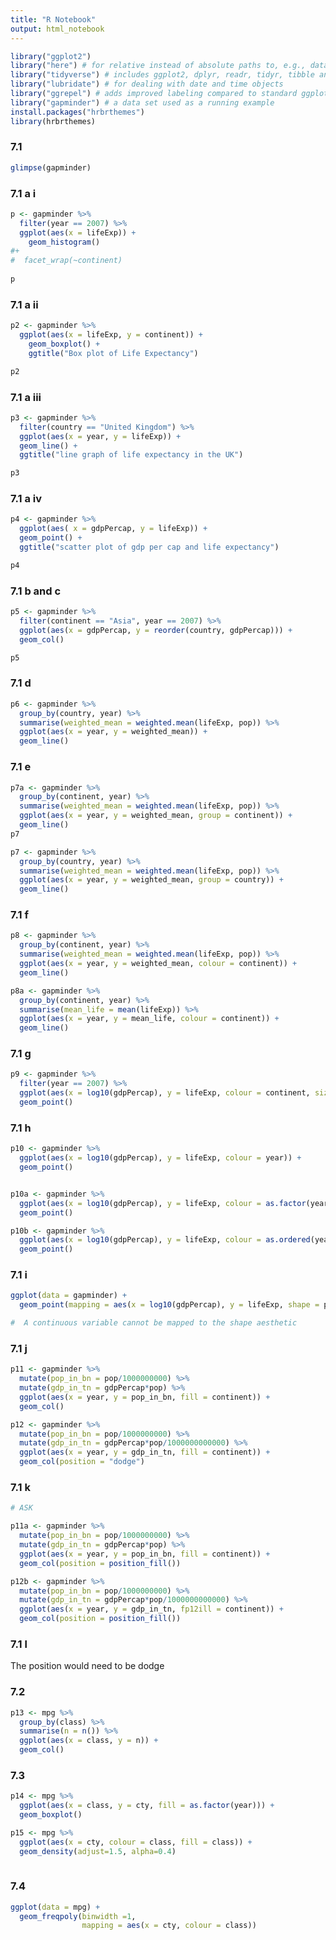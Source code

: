 ```yaml
---
title: "R Notebook"
output: html_notebook
---
```


```r
library("ggplot2")
library("here") # for relative instead of absolute paths to, e.g., data files
library("tidyverse") # includes ggplot2, dplyr, readr, tidyr, tibble and more
library("lubridate") # for dealing with date and time objects
library("ggrepel") # adds improved labeling compared to standard ggplot2
library("gapminder") # a data set used as a running example
install.packages("hrbrthemes")
library(hrbrthemes)


```

### 7.1

```r

glimpse(gapminder)


```
### 7.1 a i
```r
p <- gapminder %>%
  filter(year == 2007) %>%
  ggplot(aes(x = lifeExp)) +
    geom_histogram() 
#+
#  facet_wrap(~continent)
                    
p

```

### 7.1 a ii
```r
p2 <- gapminder %>%
  ggplot(aes(x = lifeExp, y = continent)) +
    geom_boxplot() +
    ggtitle("Box plot of Life Expectancy")

p2
```
### 7.1 a iii

```r
p3 <- gapminder %>%
  filter(country == "United Kingdom") %>%
  ggplot(aes(x = year, y = lifeExp)) +
  geom_line() +
  ggtitle("line graph of life expectancy in the UK")

p3

```
### 7.1 a iv
```r

p4 <- gapminder %>%
  ggplot(aes( x = gdpPercap, y = lifeExp)) +
  geom_point() +
  ggtitle("scatter plot of gdp per cap and life expectancy")

p4
```

### 7.1 b and c
```r

p5 <- gapminder %>%
  filter(continent == "Asia", year == 2007) %>%
  ggplot(aes(x = gdpPercap, y = reorder(country, gdpPercap))) +
  geom_col()

p5
```
### 7.1 d

```r
p6 <- gapminder %>% 
  group_by(country, year) %>%
  summarise(weighted_mean = weighted.mean(lifeExp, pop)) %>%
  ggplot(aes(x = year, y = weighted_mean)) +
  geom_line()

```
### 7.1 e

```r

p7a <- gapminder %>% 
  group_by(continent, year) %>%
  summarise(weighted_mean = weighted.mean(lifeExp, pop)) %>%
  ggplot(aes(x = year, y = weighted_mean, group = continent)) +
  geom_line()
p7

p7 <- gapminder %>% 
  group_by(country, year) %>%
  summarise(weighted_mean = weighted.mean(lifeExp, pop)) %>%
  ggplot(aes(x = year, y = weighted_mean, group = country)) +
  geom_line() 
```
### 7.1 f

```r

p8 <- gapminder %>% 
  group_by(continent, year) %>%
  summarise(weighted_mean = weighted.mean(lifeExp, pop)) %>%
  ggplot(aes(x = year, y = weighted_mean, colour = continent)) +
  geom_line()

p8a <- gapminder %>% 
  group_by(continent, year) %>%
  summarise(mean_life = mean(lifeExp)) %>%
  ggplot(aes(x = year, y = mean_life, colour = continent)) +
  geom_line()


```

### 7.1 g

```r

p9 <- gapminder %>%
  filter(year == 2007) %>%
  ggplot(aes(x = log10(gdpPercap), y = lifeExp, colour = continent, size = pop)) +
  geom_point()

```

### 7.1 h

```r

p10 <- gapminder %>%
  ggplot(aes(x = log10(gdpPercap), y = lifeExp, colour = year)) +
  geom_point()


p10a <- gapminder %>%
  ggplot(aes(x = log10(gdpPercap), y = lifeExp, colour = as.factor(year))) +
  geom_point()

p10b <- gapminder %>%
  ggplot(aes(x = log10(gdpPercap), y = lifeExp, colour = as.ordered(year))) +
  geom_point()


```

### 7.1 i

```r
ggplot(data = gapminder) +
  geom_point(mapping = aes(x = log10(gdpPercap), y = lifeExp, shape = pop))

#  A continuous variable cannot be mapped to the shape aesthetic

```
### 7.1 j

```r
p11 <- gapminder %>%
  mutate(pop_in_bn = pop/1000000000) %>%
  mutate(gdp_in_tn = gdpPercap*pop) %>%
  ggplot(aes(x = year, y = pop_in_bn, fill = continent)) +
  geom_col()

p12 <- gapminder %>%
  mutate(pop_in_bn = pop/1000000000) %>%
  mutate(gdp_in_tn = gdpPercap*pop/1000000000000) %>%
  ggplot(aes(x = year, y = gdp_in_tn, fill = continent)) +
  geom_col(position = "dodge")

```
### 7.1 k

```r

# ASK

p11a <- gapminder %>%
  mutate(pop_in_bn = pop/1000000000) %>%
  mutate(gdp_in_tn = gdpPercap*pop) %>%
  ggplot(aes(x = year, y = pop_in_bn, fill = continent)) +
  geom_col(position = position_fill())

p12b <- gapminder %>%
  mutate(pop_in_bn = pop/1000000000) %>%
  mutate(gdp_in_tn = gdpPercap*pop/1000000000000) %>%
  ggplot(aes(x = year, y = gdp_in_tn, fp12ill = continent)) +
  geom_col(position = position_fill())
```
### 7.1 l

The position would need to be dodge

### 7.2


```r
p13 <- mpg %>%
  group_by(class) %>%
  summarise(n = n()) %>%
  ggplot(aes(x = class, y = n)) +
  geom_col()
```

### 7.3

```r

p14 <- mpg %>%
  ggplot(aes(x = class, y = cty, fill = as.factor(year))) +
  geom_boxplot()

p15 <- mpg %>%
  ggplot(aes(x = cty, colour = class, fill = class)) +
  geom_density(adjust=1.5, alpha=0.4)
  

```

### 7.4 

```r
ggplot(data = mpg) +
  geom_freqpoly(binwidth =1,
                mapping = aes(x = cty, colour = class))

```


